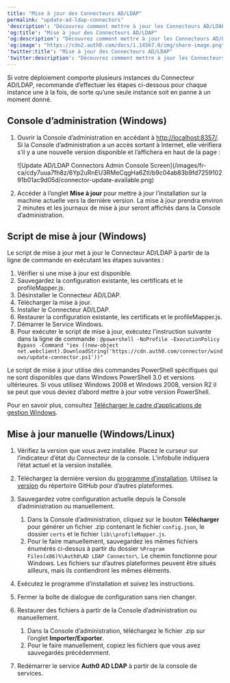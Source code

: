 ---
title: "Mise à jour des Connecteurs AD/LDAP"
permalink: "update-ad-ldap-connectors"
'description': "Découvrez comment mettre à jour les Connecteurs AD/LDAP."
'og:title': "Mise à jour des Connecteurs AD/LDAP"
'og:description': "Découvrez comment mettre à jour les Connecteurs AD/LDAP."
'og:image': "https://cdn2.auth0.com/docs/1.14567.0/img/share-image.png"
'twitter:title': "Mise à jour des Connecteurs AD/LDAP"
'twitter:description': "Découvrez comment mettre à jour les Connecteurs AD/LDAP."
---

Si votre déploiement comporte plusieurs instances du Connecteur AD/LDAP, recommande d’effectuer les étapes ci-dessous pour chaque instance une à la fois, de sorte qu’une seule instance soit en panne à un moment donné.

## Console d’administration (Windows)

1. Ouvrir la Console d’administration en accédant à [http://localhost:8357/](http://localhost:8357/). Si la Console d’administration a un accès sortant à Internet, elle vérifiera s’il y a une nouvelle version disponible et l’affichera en haut de la page :

   <Frame>![Update AD/LDAP Connectors Admin Console Screen](/images/fr-ca/cdy7uua7fh8z/6Yp2uRnEU3RMeCqgHa6Ztl/b9c04ab83b9fd725910291b01ac9d05d/connector-update-available.png)</Frame>

2. Accéder à l’onglet **Mise à jour** pour mettre à jour l’installation sur la machine actuelle vers la dernière version. La mise à jour prendra environ 2 minutes et les journaux de mise à jour seront affichés dans la Console d’administration.

## Script de mise à jour (Windows)

Le script de mise à jour met à jour le Connecteur AD/LDAP à partir de la ligne de commande en exécutant les étapes suivantes :

1. Vérifier si une mise à jour est disponible.
2. Sauvegardez la configuration existante, les certificats et le profileMapper.js.
3. Désinstaller le Connecteur AD/LDAP.
4. Télécharger la mise à jour.
5. Installer le Connecteur AD/LDAP.
6. Restaurer la configuration existante, les certificats et le profileMapper.js.
7. Démarrer le Service Windows.
8. Pour exécuter le script de mise à jour, exécutez l’instruction suivante dans la ligne de commande :
   `@powershell -NoProfile -ExecutionPolicy Bypass -Command "iex ((new-object net.webclient).DownloadString('https://cdn.auth0.com/connector/windows/update-connector.ps1'))"`

Le script de mise à jour utilise des commandes PowerShell spécifiques qui ne sont disponibles que dans Windows PowerShell 3.0 et versions ultérieures. Si vous utilisez Windows 2008 et Windows 2008, version R2 il se peut que vous deviez d’abord mettre à jour votre version PowerShell.

Pour en savoir plus, consultez [Télécharger le cadre d’applications de gestion Windows](https://www.microsoft.com/en-us/download/details.aspx?id=34595).

## Mise à jour manuelle (Windows/Linux)

1. Vérifiez la version que vous avez installée. Placez le curseur sur l’indicateur d’état du Connecteur de la console. L’infobulle indiquera l’état actuel et la version installée.
2. Téléchargez la dernière version du [programme d’installation](https://cdn.auth0.com/connector/windows/adldap-5.0.10.msi?_ga=2.58973869.1675886805.1589821069-1123834949.1586212750).
   Utilisez la [version](https://github.com/auth0/ad-ldap-connector/releases/tag/v5.0.10) du répertoire GitHub pour d’autres plateformes.
3. Sauvegardez votre configuration actuelle depuis la Console d’administration ou manuellement.

   1. Dans la Console d’administration, cliquez sur le bouton **Télécharger** pour générer un fichier .zip contenant le fichier `config.json`, le dossier `certs` et le fichier `lib\\profileMapper.js`.
   2. Pour le faire manuellement, sauvegardez les mêmes fichiers énumérés ci-dessus à partir du dossier `%Program Files(x86)%\Auth0\AD LDAP Connector\`. Le chemin fonctionne pour Windows. Les fichiers sur d’autres plateformes peuvent être situés ailleurs, mais ils contiendront les mêmes éléments.
4. Exécutez le programme d’installation et suivez les instructions.
5. Fermer la boîte de dialogue de configuration sans rien changer.
6. Restaurer des fichiers à partir de la Console d’administration ou manuellement.

   1. Dans la Console d’administration, téléchargez le fichier .zip sur l’onglet **Importer/Exporter**.
   2. Pour le faire manuellement, copiez les fichiers que vous avez sauvegardés précédemment.
7. Redémarrer le service **Auth0 AD LDAP** à partir de la console de services.